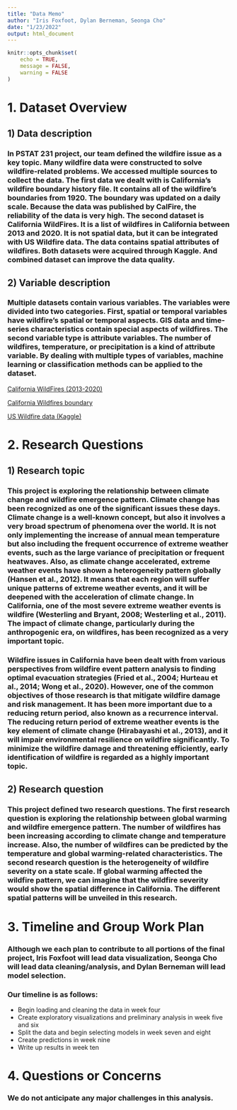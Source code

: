 ```yaml
---
title: "Data Memo"
author: "Iris Foxfoot, Dylan Berneman, Seonga Cho"
date: "1/23/2022"
output: html_document
---
```


```r
knitr::opts_chunk$set(
	echo = TRUE,
	message = FALSE,
	warning = FALSE
)
```

# 1. Dataset Overview

## 1) Data description

### In PSTAT 231 project, our team defined the wildfire issue as a key topic. Many wildfire data were constructed to solve wildfire-related problems. We accessed multiple sources to collect the data. The first data we dealt with is California’s wildfire boundary history file. It contains all of the wildfire’s boundaries from 1920. The boundary was updated on a daily scale. Because the data was published by CalFire, the reliability of the data is very high. The second dataset is California WildFires. It is a list of wildfires in California between 2013 and 2020.  It is not spatial data, but it can be integrated with US Wildfire data. The data contains spatial attributes of wildfires. Both datasets were acquired through Kaggle. And combined dataset can improve the data quality.

## 2) Variable description

### Multiple datasets contain various variables. The variables were divided into two categories. First, spatial or temporal variables have wildfire’s spatial or temporal aspects. GIS data and time-series characteristics contain special aspects of wildfires. The second variable type is attribute variables. The number of wildfires, temperature, or precipitation is a kind of attribute variable. By dealing with multiple types of variables, machine learning or classification methods can be applied to the dataset. 

[California WildFires (2013-2020)](https://www.kaggle.com/ananthu017/california-wildfire-incidents-20132020)

[California Wildfires boundary](https://drive.google.com/open?id=1kl-LdvoA-_a_jXSbGdUUvnsCDbUOmrpe&authuser=seonga_cho%40ucsb.edu&usp=drive_fs)

[US Wildfire data (Kaggle)](https://www.kaggle.com/capcloudcoder/us-wildfire-data-plus-other-attributes/code)

# 2. Research Questions

## 1) Research topic

### This project is exploring the relationship between climate change and wildfire emergence pattern. Climate change has been recognized as one of the significant issues these days. Climate change is a well-known concept, but also it involves a very broad spectrum of phenomena over the world. It is not only implementing the increase of annual mean temperature but also including the frequent occurrence of extreme weather events, such as the large variance of precipitation or frequent heatwaves. Also, as climate change accelerated, extreme weather events have shown a heterogeneity pattern globally (Hansen et al., 2012). It means that each region will suffer unique patterns of extreme weather events, and it will be deepened with the acceleration of climate change. In California, one of the most severe extreme weather events is wildfire (Westerling and Bryant, 2008; Westerling et al., 2011). The impact of climate change, particularly during the anthropogenic era, on wildfires, has been recognized as a very important topic.

### Wildfire issues in California have been dealt with from various perspectives from wildfire event pattern analysis to finding optimal evacuation strategies (Fried et al., 2004; Hurteau et al., 2014; Wong et al., 2020). However, one of the common objectives of those research is that mitigate wildfire damage and risk management. It has been more important due to a reducing return period, also known as a recurrence interval. The reducing return period of extreme weather events is the key element of climate change (Hirabayashi et al., 2013), and it will impair environmental resilience on wildfire significantly. To minimize the wildfire damage and threatening efficiently, early identification of wildfire is regarded as a highly important topic. 


## 2) Research question

### This project defined two research questions. The first research question is exploring the relationship between global warming and wildfire emergence pattern. The number of wildfires has been increasing according to climate change and temperature increase. Also, the number of wildfires can be predicted by the temperature and global warming-related characteristics. The second research question is the heterogeneity of wildfire severity on a state scale. If global warming affected the wildfire pattern, we can imagine that the wildfire severity would show the spatial difference in California. The different spatial patterns will be unveiled in this research. 

# 3. Timeline and Group Work Plan

### Although we each plan to contribute to all portions of the final project, Iris Foxfoot will lead data visualization, Seonga Cho will lead data cleaning/analysis, and Dylan Berneman will lead model selection. 

### Our timeline is as follows:
* Begin loading and cleaning the data in week four
* Create exploratory visualizations and preliminary analysis in week five and six
* Split the data and begin selecting models in week seven and eight
* Create predictions in week nine
* Write up results in week ten


# 4. Questions or Concerns

### We do not anticipate any major challenges in this analysis. 